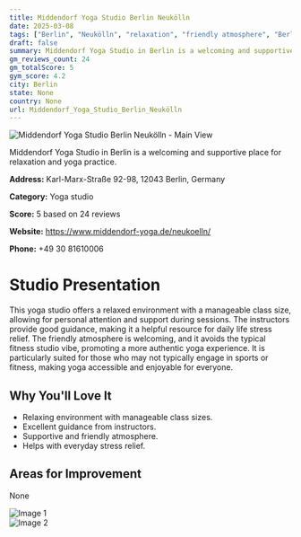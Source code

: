 ```yaml
---
title: Middendorf Yoga Studio Berlin Neukölln
date: 2025-03-08
tags: ["Berlin", "Neukölln", "relaxation", "friendly atmosphere", "Berlin"]  
draft: false
summary: Middendorf Yoga Studio in Berlin is a welcoming and supportive place for relaxation and yoga practice.
gm_reviews_count: 24
gm_totalScore: 5
gym_score: 4.2
city: Berlin
state: None
country: None
url: Middendorf_Yoga_Studio_Berlin_Neukölln
---
```


<div className="aspect-[16/9] relative my-8">
  <img 
    src="https://lh5.googleusercontent.com/p/AF1QipPdgx5K57ZCDOVIQ0Mq4n7lJa5HJZwI_1xalPg1=w1920-h1080-k-no"
    alt="Middendorf Yoga Studio Berlin Neukölln - Main View"
    className="object-cover absolute inset-0 w-full h-full rounded-lg"
  />
</div>

Middendorf Yoga Studio in Berlin is a welcoming and supportive place for relaxation and yoga practice.

**Address:** Karl-Marx-Straße 92-98, 12043 Berlin, Germany

**Category:** Yoga studio

**Score:** 5 based on 24 reviews

**Website:** https://www.middendorf-yoga.de/neukoelln/

**Phone:** +49 30 81610006

# Studio Presentation

This yoga studio offers a relaxed environment with a manageable class size, allowing for personal attention and support during sessions. The instructors provide good guidance, making it a helpful resource for daily life stress relief. The friendly atmosphere is welcoming, and it avoids the typical fitness studio vibe, promoting a more authentic yoga experience. It is particularly suited for those who may not typically engage in sports or fitness, making yoga accessible and enjoyable for everyone.

## Why You'll Love It

- Relaxing environment with manageable class sizes.
- Excellent guidance from instructors.
- Supportive and friendly atmosphere.
- Helps with everyday stress relief.

## Areas for Improvement

None

<div className="grid grid-cols-1 xl:grid-cols-2 gap-4 my-8">
<div className="aspect-[4/3] relative"><img src="https://lh5.googleusercontent.com/p/AF1QipPEYmCzxyEozlk_JiG7xrAL50Aa9n1KniMT9z0F=w1920-h1080-k-no" alt="Image 1" className="object-cover absolute inset-0 w-full h-full rounded-lg" /></div>
<div className="aspect-[4/3] relative"><img src="https://lh5.googleusercontent.com/p/AF1QipO0mUwFFF1pzlzinyMKY5i-F1GHGTiZLJgxtXd4=w1920-h1080-k-no" alt="Image 2" className="object-cover absolute inset-0 w-full h-full rounded-lg" /></div>
</div>